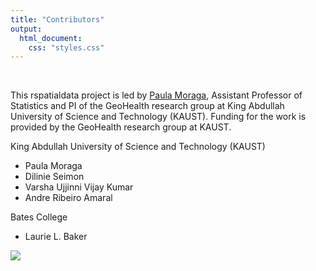 ```yaml
---
title: "Contributors"
output:
  html_document:
    css: "styles.css"
---
```


<link rel="stylesheet" href="https://cdnjs.cloudflare.com/ajax/libs/font-awesome/4.7.0/css/font-awesome.min.css">

<br>

This rspatialdata project is led by [Paula Moraga](https://www.paulamoraga.com/), Assistant Professor of Statistics and PI of the GeoHealth research group at King Abdullah University of Science and Technology (KAUST). Funding for the work is provided by the GeoHealth research group at KAUST.



King Abdullah University of Science and Technology (KAUST)

- Paula Moraga
- Dilinie Seimon
- Varsha Ujjinni Vijay Kumar
- Andre Ribeiro Amaral

Bates College

- Laurie L. Baker

<img style ="display: block; margin-left: auto; margin-right: auto;" src="images/kaust-logo-small.png">

